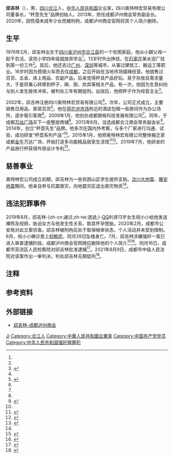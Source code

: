 {{Infobox person
| 姓名 = 邱吉林
| 出生日期 = {{Birth year and age|1976|2}}
| 出生地 = {{CHN}}[[四川省|四川省]][[泸州市|泸州市]][[合江县|合江县]]
| 国籍 = {{PRC}}
| 籍贯 = [[四川省|四川]][[合江县|合江]]
| 民族 = 汉族
| 职业 = 商人
| 政党 = {{CPC}}<ref name=A>{{cite web |title=作品精神——邱吉林 |url=http://www.cdlzca.com/hyzj_show.asp?id=1432 |website=成都泸州商会 |accessdate=2020-07-14 |date=2012-05-14 |archive-url=https://web.archive.org/web/20200714190350/http://www.cdlzca.com/hyzj_show.asp?id=1432 |archive-date=2020-07-14 |dead-url=yes }}</ref>
| 配偶 = 杨晓红<ref>{{cite web |author=天眼妹 |title=14岁少女坠亡，生前被46岁企业家性侵 |url=https://mp.weixin.qq.com/s/eRPCPLW45zUMOcpIx-rrRQ |website=天眼查 |accessdate=2020-07-15 |date=2020-07-15}}</ref>
}}
'''邱吉林'''（{{bd|1976年|2月{{efn|出生年份一说为1976年<ref name=A/>，一说为1975年<ref name=B/>。}}||}}），男，[[四川省|四川]][[合江县|合江]]人，[[中华人民共和国|中华人民共和国]]企业家，四川奥特林宏贸易有限公司董事长，“杯壶先生”品牌创始人。2013年，担任成都泸州商会常务副会长。2020年，因性侵未成年少女而被刑拘，成都泸州商会官网将其个人简介删除。

== 生平 ==
1976年2月，邱吉林出生于[[四川省|四川省]][[泸州市|泸州市]][[合江县|合江县]]的一个贫困家庭。他从小跟父母一起干农活，读完小学四年级就放弃学业<ref name=B/>。13岁时外出挣钱，在[[石家庄|石家庄]]某水泥厂找到第一份工作<ref name=A/>。其后，他还去过[[广州|广州]]、[[深圳|深圳]]等城市，从事过建筑工、搬运工等职业。16岁时因为搭错火车而去往[[成都|成都]]，之后开始在当地市场摆摊经营。他销售过百货、五金、床上用品、农副产品，后来觉得杯具产品好玩、易于存放且需求量大，于是将重心转移到杯子、碗、厨、炊具等相关产品。有一次，他因为生意纠纷与别人发生肢体冲突，被判处三年有期徒刑。出狱后，他把杯子作为经营主业<ref name=B>{{cite web |author=陈杉杉 |title=杯壶先生的传奇人生 ——记杯壶先生创始人、成都泸州商会常务副会长：邱吉林 |url=https://www.lzgsl.gov.cn/view/1052.html |website=泸州市工商业联合会 |accessdate=2020-07-14 |archiveurl=https://archive.today/20200518234646/https://www.lzgsl.gov.cn/view/1052.html |archivedate=2020-05-18 |date=2018-11-28 |dead-url=yes }}</ref>。

2002年，邱吉林注册四川奥特林宏贸易有限公司<ref name=B/>。次年，公司正式成立，主要销售日用品、家居百货<ref>{{cite news |editor1=袁红兵 |editor2=高凡 |title=解秘奥特林宏新时期营销理念——专访四川奥特林宏公司总经理邱吉林 |url=http://www.entrepreneurdaily.cn/2010-06-27/6/977739.html |accessdate=2020-07-14 |work=经理日报 |date=2010-06-27 |archive-url=https://web.archive.org/web/20200714174501/http://www.entrepreneurdaily.cn/2010-06-27/6/977739.html |archive-date=2020-07-14 |dead-url=no }}</ref>。他在[[荷花池市场|荷花池市场]]附近的酒店包租一些房间作为办公场所，逐步吸引客商<ref name=B/>。2009年1月，他创办成都朗格科技发展有限公司<ref name=A/>。同年，于成都[[万达广场_(中国)|万达广场]]买下一座整层商铺<ref name=B/>。2013年6月，当选成都合江商会常务副会长<ref>{{cite news |author=喻宁 |editor1=袁志彬 |editor2=蒋莉 |title=合江商会五周年：服务会员 回报桑梓 |url=http://www.entrepreneurdaily.cn/2013-06-19/5/1868240.html |accessdate=2020-07-14 |work=企业家日报 |date=2013-06-19 |archive-url=https://web.archive.org/web/20200714174721/http://www.entrepreneurdaily.cn/2013-06-19/5/1868240.html |archive-date=2020-07-14 |dead-url=no }}</ref>。2014年，创立“杯壶先生”品牌。他多次在国内外考察，与多个厂家进行沟通、试验，成功研发“杯壶系列产品”<ref name=B/>。2015年1月，他把奥特林宏有限公司整体搬迁至成都[[金牛区|金牛]]万达广场，开始打造多功能精品居家生活馆<ref name=C>{{cite news |author=喻永国 |editor1=戴琳 |editor2=刘静芬 |title=邱吉林的40岁商业人生 懂得感恩 服务做第一 |url=http://www.entrepreneurdaily.cn/2015-01-22/6/2161776.html |accessdate=2020-07-14 |work=企业家日报 |date=2015-01-22 |archive-url=https://web.archive.org/web/20200714155810/http://www.entrepreneurdaily.cn/2015-01-22/6/2161776.html |archive-date=2020-07-14 |dead-url=no }}</ref><ref>{{cite news |author=汤雁 |editor=曹惠君 |title=国内家居知名品牌角逐成都 抱团打造西南新奇特快家居超市 |url=http://www.sc.chinanews.com/bwbd/2015-01-24/44139.html |accessdate=2020-07-14 |work=中国新闻网 |date=2015-01-24 |archive-url=https://web.archive.org/web/20200714174855/http://www.sc.chinanews.com/bwbd/2015-01-24/44139.html |archive-date=2020-07-14 |dead-url=no }}</ref>。2019年7月，他研发的产品旅行杯获得外观设计专利<ref>{{cite web |title=【外观专利】 旅行杯 |url=https://www.zhiqueip.com/item/CN201830676962.8 |website=知雀网 |accessdate=2020-07-15 |date=2019-07-05 |archive-url=https://web.archive.org/web/20200715123522/https://www.zhiqueip.com/item/CN201830676962.8 |archive-date=2020-07-15 |dead-url=no }}</ref>。

== 慈善事业 ==
奥特林宏公司成立初期，邱吉林为一些贫困山区学生提供支助。[[汶川大地震|汶川大地震]]、[[雅安地震|雅安地震]]期间，他亲自参与抗震救灾，向地震灾区送出救灾物资<ref name=C/>。

== 违法犯罪事件 ==
2019年8月，邱吉林-{zh-cn:通过;zh-tw:透過;}-[[QQ|QQ]]利诱13岁女生祝小小{{efn|化名。}}给他发送裸照及视频，胁迫女方与他发生性关系，致其怀孕堕胎。2020年2月，成都市公安局对此立案侦查。邱吉林被刑拘后处于取保候审状态，个人活动并未受到限制。6月，祝小小确诊患上[[抑郁症|抑郁症]]，同月28日坠楼身亡。7月，邱吉林涉嫌强奸一案已进入审查逮捕阶段，成都泸州商会官网随后删除他的个人简介<ref>{{cite news |author=胥辉 |editor=徐笛 |title=14岁女孩坠亡生前疑遭强奸致孕，案件已在审查逮捕阶段 |url=https://www.thepaper.cn/newsDetail_forward_8105147 |accessdate=2020-07-14 |work=澎湃新闻 |date=2020-07-13 |archive-url=https://web.archive.org/web/20200713203257/https://www.thepaper.cn/newsDetail_forward_8105147 |archive-date=2020-07-13 |dead-url=no }}</ref><ref>{{cite news |author=翁桧林 |editor=赵孟 |title=成都涉强奸14岁女孩嫌犯系一商会常务副会长，曾因打架服刑3年 |url=https://www.jiemian.com/article/4680248.html |accessdate=2020-07-15 |work=界面新闻 |date=2020-07-15 |archive-url=https://web.archive.org/web/20200715130122/https://www.jiemian.com/article/4680248.html |archive-date=2020-07-15 |dead-url=no }}</ref>。同月16日，成都市双流区人民检察院对邱吉林批准逮捕<ref>{{cite news |author=沈度 |title=成都少女被强奸后自杀 媒体报道3天后嫌犯被批捕 |url=https://www.cqcb.com/xindiaocha/redian/2020-07-28/2755289_pc.html |accessdate=2020-07-28 |work=上游新闻 |date=2020-07-28 |archive-date=2020-07-28 |archive-url=https://web.archive.org/web/20200728191600/https://www.cqcb.com/xindiaocha/redian/2020-07-28/2755289_pc.html |dead-url=no }}</ref>。2021年8月9日，成都市中级人民法院对该案作出一审判决，判处邱吉林无期徒刑<ref>{{Cite web|title=14岁少女遭8次强奸致孕后坠楼自杀，48岁涉案老板一审获无期|url=https://www.thepaper.cn/newsDetail_forward_13960392|access-date=2021-08-09|author=胥辉|date=2021-08-09|work=澎湃新闻|archive-date=2021-08-13|archive-url=https://web.archive.org/web/20210813121052/http://www.thepaper.cn/newsDetail_forward_13960392|dead-url=no}}</ref>。

== 注释 ==
{{notelist}}

== 参考资料 ==
{{reflist}}

== 外部链接 ==
* [https://archive.today/20200623113402/http://www.cdlzca.com/ldfc_show.asp?id=15 邱吉林-成都泸州商会]

{{Authority control}}
{{DEFAULTSORT:Qiu邱}}
[[Category:邱姓|Ji]]
[[Category:合江人|Category:合江人]]
[[Category:中華人民共和國企業家|Category:中華人民共和國企業家]]
[[Category:中国共产党党员|Category:中国共产党党员]]
[[Category:中华人民共和国强奸罪罪犯|Category:中华人民共和国强奸罪罪犯]]